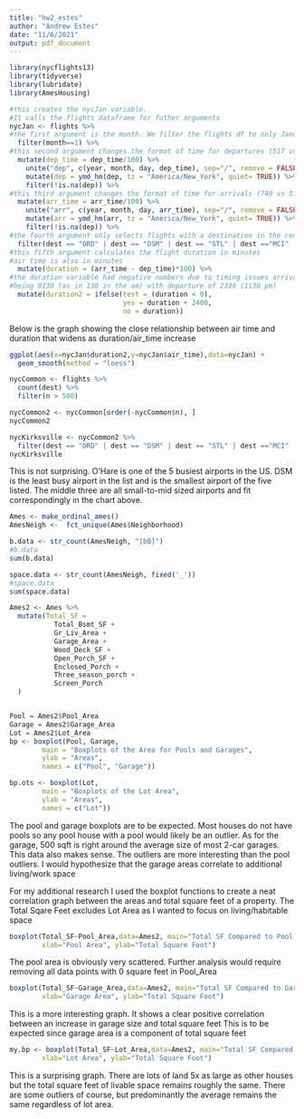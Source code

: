```yaml
---
title: "hw2_estes"
author: "Andrew Estes"
date: "11/6/2021"
output: pdf_document
---
```


```r
library(nycflights13) 
library(tidyverse)
library(lubridate)
library(AmesHousing)
```


```r
#this creates the nycJan variable. 
#It calls the flights dataframe for futher arguments
nycJan <- flights %>% 
#the first argument is the month. We filter the flights df to only January
  filter(month==1) %>%  
#this second argument changes the format of time for departures (517 vs 5:17)
  mutate(dep_time = dep_time/100) %>%  
    unite("dep", c(year, month, day, dep_time), sep="/", remove = FALSE) %>% 
    mutate(dep = ymd_hm(dep, tz = "America/New_York", quiet= TRUE)) %>% 
    filter(!is.na(dep)) %>%
#this third argument changes the format of time for arrivals (740 vs 57:40)
  mutate(arr_time = arr_time/100) %>% 
    unite("arr", c(year, month, day, arr_time), sep="/", remove = FALSE) %>% 
    mutate(arr = ymd_hm(arr, tz = "America/New_York", quiet= TRUE)) %>% 
    filter(!is.na(dep)) %>%
#the fourth argument only selects flights with a destination in the central timezone
  filter(dest == "ORD" | dest == "DSM" | dest == "STL" | dest =="MCI" | dest == "MDW") %>%
#this fifth argument calculates the flight duration in minutes 
#air time is also in minutes
  mutate(duration = (arr_time - dep_time)*100) %>%
#the duration variable had negative numbers due to timing issues arrival time
#being 0130 (as in 130 in the am) with departure of 2330 (1130 pm)
  mutate(duration2 = ifelse(test = (duration < 0),
                            yes = duration + 2400,
                            no = duration))
```

\newpage
Below is the graph showing the close relationship between air time and duration that widens as duration/air_time increase
```r
ggplot(aes(x=nycJan$duration2,y=nycJan$air_time),data=nycJan) +
  geom_smooth(method = "loess") 
```


\newpage
```r
nycCommon <- flights %>%
  count(dest) %>%
  filter(n > 500)

nycCommon2 <- nycCommon[order(-nycCommon$n), ]
nycCommon2

nycKirksville <- nycCommon2 %>%
  filter(dest == "ORD" | dest == "DSM" | dest == "STL" | dest =="MCI" | dest == "MDW")
nycKirksville
```
This is not surprising. O'Hare is one of the 5 busiest airports in the US. 
DSM is the least busy airport in the list and is the smallest airport of the five listed.
The middle three are all small-to-mid sized airports and fit correspondingly in the chart above.

\newpage
```r
Ames <- make_ordinal_ames()
AmesNeigh <-  fct_unique(Ames$Neighborhood)

b.data <- str_count(AmesNeigh, "[bB]")
#b.data
sum(b.data)

space.data <- str_count(AmesNeigh, fixed('_'))
#space.data
sum(space.data)

```

```r
Ames2 <- Ames %>%
  mutate(Total_SF = 
           Total_Bsmt_SF +
           Gr_Liv_Area + 
           Garage_Area + 
           Wood_Deck_SF + 
           Open_Porch_SF +
           Enclosed_Porch +
           Three_season_porch +
           Screen_Porch
  )


Pool = Ames2$Pool_Area
Garage = Ames2$Garage_Area
Lot = Ames2$Lot_Area
bp <- boxplot(Pool, Garage,
        main = "Boxplots of the Area for Pools and Garages",
        ylab = "Areas",
        names = c("Pool", "Garage"))
```

\newpage
```r
bp.ots <- boxplot(Lot,
        main = "Boxplots of the Lot Area",
        ylab = "Areas",
        names = c("Lot"))
```
The pool and garage boxplots are to be expected. Most houses do not have pools so any pool house with a pool would likely be an outlier. As for the garage, 500 sqft is right around the average size of most 2-car garages. This data also makes sense. The outliers are more interesting than the pool outliers. I would hypothesize that the garage areas correlate to additional living/work space

\newpage
For my additional research I used the boxplot functions to create a neat correlation graph between the areas and total square feet of a property. The Total Sqare Feet excludes Lot Area as I wanted to focus on living/habitable space
```r
boxplot(Total_SF~Pool_Area,data=Ames2, main="Total SF Compared to Pool Area",
        xlab="Pool Area", ylab="Total Square Foot")
```
The pool area is obviously very scattered. Further analysis would require removing all data points with 0 square feet in Pool_Area

```r
boxplot(Total_SF~Garage_Area,data=Ames2, main="Total SF Compared to Garage Area",
        xlab="Garage Area", ylab="Total Square Foot")
```
This is a more interesting graph. It shows a clear positive correlation between an increase in garage size and total square feet This is to be expected since garage area is a component of total square feet

```r
my.bp <- boxplot(Total_SF~Lot_Area,data=Ames2, main="Total SF Compared to Lot Area",
        xlab="Lot Area", ylab="Total Square Foot")
```
This is a surprising graph. There are lots of land 5x as large as other houses but the total square feet of livable space remains roughly the same. There are some outliers of course, but predominantly the average remains the same regardless of lot area. 
